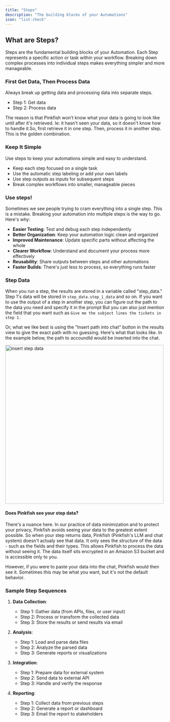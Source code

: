 ```yaml
---
title: "Steps"
description: "The building blocks of your Automations"
icon: "list-check"
---
```


## What are Steps?

Steps are the fundamental building blocks of your Automation. Each Step represents a specific action or task within your workflow. Breaking down complex processes into individual steps makes everything simpler and more manageable.

### First Get Data, Then Process Data
Always break up getting data and processing data into separate steps. 
- Step 1: Get data
- Step 2: Process data

The reason is that Pinkfish won't know what your data is going to look like until after it's retrieved. Ie: it hasn't seen your data, so it doesn't know how to handle it.So, first retrieve it in one step. Then, process it in another step. This is the golden combination.

### Keep It Simple

Use steps to keep your automations simple and easy to understand.
- Keep each step focused on a single task
- Use the automatic step labeling or add your own labels
- Use step outputs as inputs for subsequent steps
- Break complex workflows into smaller, manageable pieces

### Use steps! 

Sometimes we see people trying to cram everything into a single step. This is a mistake. Breaking your automation into multiple steps is the way to go. Here's why:

- **Easier Testing**: Test and debug each step independently
- **Better Organization**: Keep your automation logic clean and organized
- **Improved Maintenance**: Update specific parts without affecting the whole
- **Clearer Workflow**: Understand and document your process more effectively
- **Reusability**: Share outputs between steps and other automations
- **Faster Builds**: There's just less to process, so everything runs faster

### Step Data 
When you run a step, the results are stored in a variable called "step_data." Step 1's data will be stored in `step_data.step_1_data` and so on. If you want to use the output of a step in another step, you can figure out the path to the data you need and specify it in the prompt But you can also just mention the field that you want such as `Give me the subject lines the tickets in step 1.`

Or, what we like best is using the "Insert path into chat" button in the results view to give the exact path with no guessing. Here's what that looks like. In the example below, the path to accoundId would be inserted into the chat.

<img src="/images/examples/insert.png" alt="insert step data" width="500" /> 


#### Does Pinkfish see your step data?

There's a nuance here. In our practice of data minimization and to protect your privacy, Pinkfish avoids seeing your data to the greatest extent possible. So when your step returns data, Pinkfish (Pinkfish's LLM and chat system) doesn't actualy see that data. It only sees the *structure* of the data - such as the fields and their types. This allows Pinkfish to process the data without seeing it. The data itself sits encrypted in an Amazon S3 bucket and is accessible only to you.

However, if you were to paste your data into the chat, Pinkfish would then see it. Sometimes this may be what you want, but it's not the default behavior.
### Sample Step Sequences

1. **Data Collection**:
   - Step 1: Gather data (from APIs, files, or user input)
   - Step 2: Process or transform the collected data
   - Step 3: Store the results or send results via email

2. **Analysis**:
   - Step 1: Load and parse data files
   - Step 2: Analyze the parsed data
   - Step 3: Generate reports or visualizations

3. **Integration**:
   - Step 1: Prepare data for external system
   - Step 2: Send data to external API
   - Step 3: Handle and verify the response

4. **Reporting**:
   - Step 1: Collect data from previous steps
   - Step 2: Generate a report or dashboard
   - Step 3: Email the report to stakeholders





